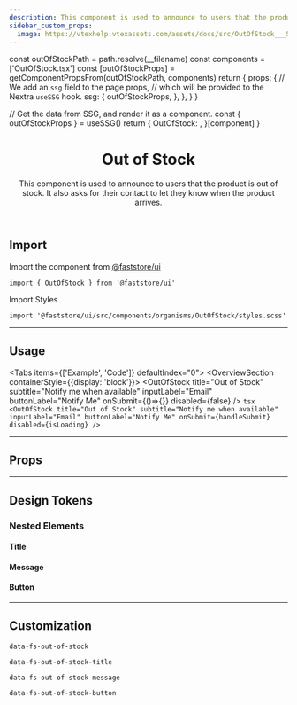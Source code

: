```yaml
---
description: This component is used to announce to users that the product is out of stock.
sidebar_custom_props:
  image: https://vtexhelp.vtexassets.com/assets/docs/src/OutOfStock___5863b0eb4a4a8ce9a98da5c760461e61.png
---
```



  const outOfStockPath = path.resolve(__filename)
  const components = ['OutOfStock.tsx']
  const [outOfStockProps] = getComponentPropsFrom(outOfStockPath, components)
  return {
    props: {
      // We add an `ssg` field to the page props,
      // which will be provided to the Nextra `useSSG` hook.
      ssg: {
        outOfStockProps,
      },
    },
  }
}

  // Get the data from SSG, and render it as a component.
  const { outOfStockProps } = useSSG()
  return {
    OutOfStock: <PropsSection propsList={outOfStockProps} />,
  }[component]
}

<header>

# Out of Stock

This component is used to announce to users that the product is out of stock. It also asks for their contact to let they know when the product arrives.

</header>

## Import

Import the component from [@faststore/ui](/../components)

```tsx
import { OutOfStock } from '@faststore/ui'
```

Import Styles

```tsx
import '@faststore/ui/src/components/organisms/OutOfStock/styles.scss'
```

---

## Usage

<Tabs items={['Example', 'Code']} defaultIndex="0">
  <Tab>
    <OverviewSection containerStyle={{display: 'block'}}>
      <OutOfStock
        title="Out of Stock"
        subtitle="Notify me when available"
        inputLabel="Email"
        buttonLabel="Notify Me"
        onSubmit={()=>{}}
        disabled={false}
      />
    </OverviewSection>
  </Tab>
  <Tab>
    ```tsx
    <OutOfStock
        title="Out of Stock"
        subtitle="Notify me when available"
        inputLabel="Email"
        buttonLabel="Notify Me"
        onSubmit={handleSubmit}
        disabled={isLoading}
      />
    ```

  </Tab>
</Tabs>

---

## Props

<OutOfStockPropsSection component="OutOfStock" />

---

## Design Tokens

### Nested Elements

#### Title

<TokenTable>
  <TokenRow
    token="--fs-out-of-stock-title-margin-bottom"
    value="var(--fs-spacing-0)"
  />
  <TokenRow token="--fs-out-of-stock-title-line-height" value="1.15" />
  <TokenRow
    token="--fs-out-of-stock-title-size"
    value="var(--fs-text-size-lead)"
  />
  <TokenRow
    token="--fs-out-of-stock-title-weight"
    value="var(--fs-text-weight-bold)"
  />
  <TokenRow
    token="--fs-out-of-stock-title-color"
    value="var(--fs-color-neutral-text)"
    isColor
  />
</TokenTable>

#### Message

<TokenTable>
  <TokenRow
    token="--fs-out-of-stock-message-column-gap"
    value="var(--fs-spacing-0)"
  />
  <TokenRow
    token="--fs-out-of-stock-message-margin-bottom"
    value="var(--fs-spacing-3)"
  />
  <TokenRow token="--fs-out-of-stock-message-line-height" value="1.15" />
  <TokenRow
    token="--fs-out-of-stock-message-size"
    value="var(--fs-text-size-base)"
  />
  <TokenRow
    token="--fs-out-of-stock-message-weight"
    value="var(--fs-text-weight-regular)"
  />
  <TokenRow
    token="--fs-out-of-stock-message-color"
    value="var(--fs-color-success-text)"
    isColor
  />
</TokenTable>

#### Button

<TokenTable>
  <TokenRow token="--fs-out-of-stock-button-width" value="100%" />
  <TokenRow
    token="--fs-out-of-stock-button-margin-top"
    value="var(--fs-spacing-3)"
  />
</TokenTable>

---

## Customization

`data-fs-out-of-stock`

`data-fs-out-of-stock-title`

`data-fs-out-of-stock-message`

`data-fs-out-of-stock-button`
